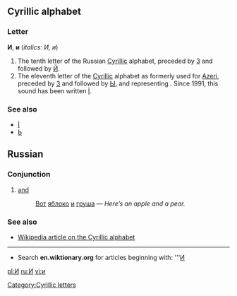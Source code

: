 ==Cyrillic alphabet==
===Letter===
'''И''', '''и''' (''italics: И, и'')

#The tenth letter of the Russian [[Cyrillic]] alphabet, preceded by [[З]] and followed by [[Й]].
#The eleventh letter of the [[Cyrillic]] alphabet as formerly used for [[Azeri]], preceded by [[З]] and followed by [[Ы]], and representing {{IPA|/ɪ/}}. Since 1991, this sound has been written [[İ]].

===See also===
*[[İ]]
*[[Ь]]

==Russian==
===Conjunction===

# [[and]]
#:[[Вот]] [[яблоко]] [[и]] [[груша]] — ''Here’s an apple and a pear.''

===See also===
*[[w:Cyrillic alphabet|Wikipedia article on the Cyrillic alphabet]]

----

*Search '''en.wiktionary.org''' for articles beginning with: '''[http://wiktionary.org/w/wiki.phtml?title=Special:Allpages&from=И И]

[[Category:Cyrillic letters]]
[[pl:И]]
[[ru:И]]
[[vi:и]]